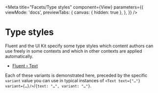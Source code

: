 

<Meta
  title="Facets/Type styles"
  component={View}
  parameters={{
    viewMode: 'docs',
    previewTabs: {
      canvas: { hidden: true },
    },
  }}
/>

# Type styles

Fluent and the UI Kit specify some type styles which content authors can use freely in some contexts and which in other contexts are applied automatically.

- [Fluent › Text](https://www.figma.com/file/IkBEp9pnO4Ep7HH4Bq5xrW/Text?node-id=2%3A895)

Each of these variants is demonstrated here, preceded by the specific `variant` value you can use in typical instances of `<Text text={"…"} variant={…}/>`/`{text: "…", variant: "…"}`.

<Canvas withSource="none">
  <Story name="Type styles">
    <View
      main={
        seed(1234) || {
          title: '',
          blocks: [
            {
              paragraph: [{ text: fake('Default text — {{lorem.sentence}} ') }],
            },
            {
              paragraph: [
                {
                  text: fake('‘emphasized’ — {{lorem.sentence}} '),
                  variant: 'emphasized',
                },
              ],
            },
            {
              paragraph: [
                { text: fake('‘code’ — {{lorem.sentence}} '), variant: 'code' },
              ],
            },
            {
              paragraph: [
                {
                  text: fake('‘subtle’ — {{lorem.sentence}} '),
                  variant: 'subtle',
                },
              ],
            },
            {
              paragraph: [
                {
                  text: fake('‘strong’ — {{lorem.sentence}} '),
                  variant: 'strong',
                },
              ],
            },
          ],
        }
      }
    />
  </Story>
</Canvas>
